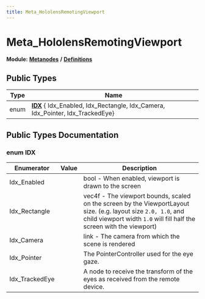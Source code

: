 ```yaml
---
title: Meta_HololensRemotingViewport
---
```


# Meta_HololensRemotingViewport

**Module:** **[Metanodes](../../modules/metanodes/index.mdx)** **/** **[Definitions](../../modules/metanodes/definitions.mdx)**

## Public Types

| Type           | Name           |
| -------------- | -------------- |
| enum| **[IDX](#enum-idx)** { Idx_Enabled, Idx_Rectangle, Idx_Camera, Idx_Pointer, Idx_TrackedEye} |

## Public Types Documentation

### enum IDX

| Enumerator | Value | Description |
| ---------- | ----- | ----------- |
| Idx_Enabled | | bool - When enabled, viewport is drawn to the screen   |
| Idx_Rectangle | | vec4f - The viewport bounds, scaled on the screen by the ViewportLayout size. (e.g. layout size `2.0, 1.0`, and child viewport width `1.0` will fill half the screen with the viewport)   |
| Idx_Camera | | link - The camera from which the scene is rendered   |
| Idx_Pointer | | The PointerController used for the eye gaze.   |
| Idx_TrackedEye | | A node to receive the transform of the eyes as received from the remote device.   |
